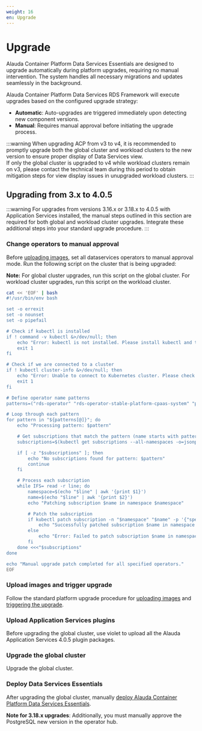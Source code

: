 ```yaml
---
weight: 16
en: Upgrade
---
```


# Upgrade

Alauda Container Platform Data Services Essentials are designed to upgrade automatically during platform upgrades, requiring no manual intervention. The system handles all necessary migrations and updates seamlessly in the background.

Alauda Container Platform Data Services RDS Framework will execute upgrades based on the configured upgrade strategy:
* **Automatic**: Auto-upgrades are triggered immediately upon detecting new component versions.
* **Manual**: Requires manual approval before initiating the upgrade process.

:::warning
When upgrading ACP from v3 to v4, it is recommended to promptly upgrade both the global cluster and workload clusters to the new version to ensure proper display of Data Services view.  
If only the global cluster is upgraded to v4 while workload clusters remain on v3, please contact the technical team during this period to obtain mitigation steps for view display issues in unupgraded workload clusters.
:::

## Upgrading from 3.x to 4.0.5

:::warning
For upgrades from versions 3.16.x or 3.18.x to 4.0.5 with Application Services installed, the manual steps outlined in this section are required for both global and workload cluster upgrades. Integrate these additional steps into your standard upgrade procedure.
:::

<Tab label="Upgrading from 3.16.x or 3.18.x">
  <Steps>

### Change operators to manual approval

Before [uploading images](../../upgrade/upgrade_global_cluster.mdx#upload-images), set all dataservices operators to manual approval mode. Run the following script on the cluster that is being upgraded:

**Note:** For global cluster upgrades, run this script on the global cluster. For workload cluster upgrades, run this script on the workload cluster.

```bash
cat << 'EOF' | bash
#!/usr/bin/env bash

set -o errexit
set -o nounset
set -o pipefail

# Check if kubectl is installed
if ! command -v kubectl &>/dev/null; then
    echo "Error: kubectl is not installed. Please install kubectl and try again." >&2
    exit 1
fi

# Check if we are connected to a cluster
if ! kubectl cluster-info &>/dev/null; then
    echo "Error: Unable to connect to Kubernetes cluster. Please check your kubeconfig." >&2
    exit 1
fi

# Define operator name patterns
patterns=("rds-operator" "rds-operator-stable-platform-cpaas-system" "postgres-operator" "strimzi-kafka-operator" "mysql-mgr-operator" "rabbitmq-cluster-operator" "redis-operator" "clickhouse-operator" "data-services-clickhouse-operator")

# Loop through each pattern
for pattern in "${patterns[@]}"; do
    echo "Processing pattern: $pattern"

    # Get subscriptions that match the pattern (name starts with pattern)
    subscriptions=$(kubectl get subscriptions --all-namespaces -o=jsonpath='{range .items[*]}{.metadata.namespace}{" "}{.metadata.name}{"\n"}{end}' | awk -v pat="$pattern" '$2 ~ "^" pat {print $0}')

    if [ -z "$subscriptions" ]; then
        echo "No subscriptions found for pattern: $pattern"
        continue
    fi

    # Process each subscription
    while IFS= read -r line; do
        namespace=$(echo "$line" | awk '{print $1}')
        name=$(echo "$line" | awk '{print $2}')
        echo "Patching subscription $name in namespace $namespace"

        # Patch the subscription
        if kubectl patch subscription -n "$namespace" "$name" -p '{"spec":{"installPlanApproval":"Manual"}}' --type=merge; then
            echo "Successfully patched subscription $name in namespace $namespace"
        else
            echo "Error: Failed to patch subscription $name in namespace $namespace" >&2
        fi
    done <<<"$subscriptions"
done

echo "Manual upgrade patch completed for all specified operators."
EOF
```

### Upload images and trigger upgrade

Follow the standard platform upgrade procedure for [uploading images](../../upgrade/upgrade_global_cluster.mdx#upload-images) and [triggering the upgrade](../../upgrade/upgrade_global_cluster.mdx#trigger-the-upgrade).

### Upload Application Services plugins

Before upgrading the global cluster, use violet to upload all the Alauda Application Services 4.0.5 plugin packages.

### Upgrade the global cluster

Upgrade the global cluster.

### Deploy Data Services Essentials

After upgrading the global cluster, manually [deploy Alauda Container Platform Data Services Essentials](./installation.mdx#deploy-appservice-core).

**Note for 3.18.x upgrades**: Additionally, you must manually approve the PostgreSQL new version in the operator hub.

  </Steps>
</Tab>

